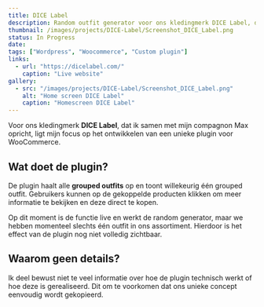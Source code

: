 ```yaml
---
title: DICE Label
description: Random outfit generator voor ons kledingmerk DICE Label, dat ik samen met mijn compagnon Max opricht.
thumbnail: /images/projects/DICE-Label/Screenshot_DICE_Label.png
status: In Progress
date: 
tags: ["Wordpress", "Woocommerce", "Custom plugin"]
links:
  - url: "https://dicelabel.com/"
    caption: "Live website"
gallery:
  - src: "/images/projects/DICE-Label/Screenshot_DICE_Label.png"
    alt: "Home screen DICE Label"
    caption: "Homescreen DICE Label"
---
```


Voor ons kledingmerk **DICE Label**, dat ik samen met mijn compagnon Max opricht, ligt mijn focus op het ontwikkelen van een unieke plugin voor WooCommerce.

## Wat doet de plugin?

De plugin haalt alle **grouped outfits** op en toont willekeurig één grouped outfit. Gebruikers kunnen op de gekoppelde producten klikken om meer informatie te bekijken en deze direct te kopen. 

Op dit moment is de functie live en werkt de random generator, maar we hebben momenteel slechts één outfit in ons assortiment. Hierdoor is het effect van de plugin nog niet volledig zichtbaar.

## Waarom geen details?

Ik deel bewust niet te veel informatie over hoe de plugin technisch werkt of hoe deze is gerealiseerd. Dit om te voorkomen dat ons unieke concept eenvoudig wordt gekopieerd.